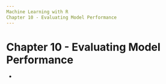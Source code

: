 ```yaml
---
Machine Learning with R
Chapter 10 - Evaluating Model Performance
---
```


# Chapter 10 - Evaluating Model Performance

  - 